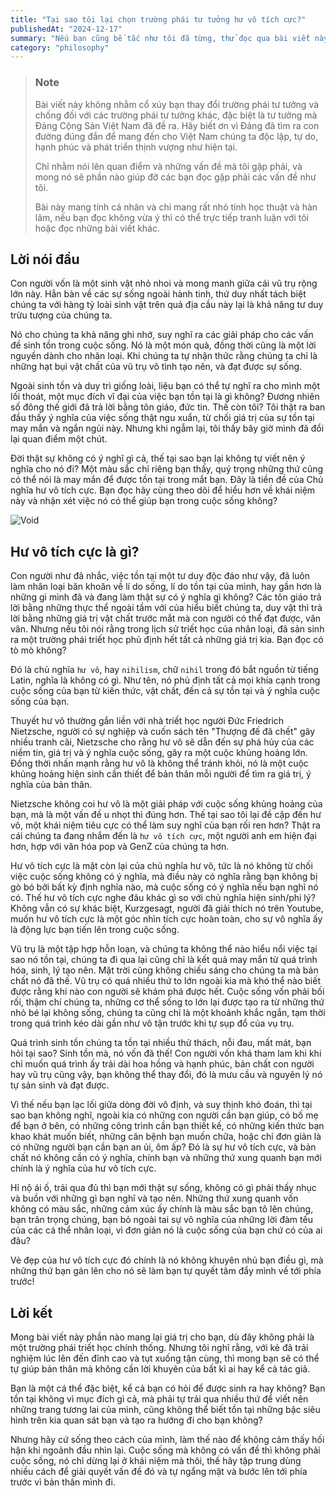 ```yaml
---
title: "Tại sao tôi lại chọn trường phái tư tưởng hư vô tích cực?"
publishedAt: "2024-12-17"
summary: "Nếu bạn cũng bế tắc như tôi đã từng, thử đọc qua bài viết này và cùng cảm nhận nhé"
category: "philosophy"
---
```


> ### Note
>
> Bài viết này không nhằm cổ xúy bạn thay đổi trường phái tư tưởng và chống đối với các trường phái tư tưởng khác, đặc biệt là tư tưởng mà Đảng Cộng Sản Việt Nam đã đề ra. Hãy biết ơn vì Đảng đã tìm ra con đường đúng đắn để mang đến cho Việt Nam chúng ta độc lập, tự do, hạnh phúc và phát triển thịnh vượng như hiện tại.
>
> Chỉ nhằm nói lên quan điểm và những vấn đề mà tôi gặp phải, và mong nó sẽ phần nào giúp đỡ các bạn đọc gặp phải các vấn đề như tôi.
>
> Bài này mang tính cá nhân và chỉ mang rất nhỏ tính học thuật và hàn lâm, nếu bạn đọc không vừa ý thì có thể trực tiếp tranh luận với tôi hoặc đọc những bài viết khác.

## Lời nói đầu

Con người vốn là một sinh vật nhỏ nhoi và mong manh giữa cái vũ trụ rộng lớn này. Hẳn bàn về các sự sống ngoài hành tinh, thứ duy nhất tách biệt chúng ta với hàng tỷ loài sinh vật trên quả địa cầu này lại là khả năng tư duy trừu tượng của chúng ta.

Nó cho chúng ta khả năng ghi nhớ, suy nghĩ ra các giải pháp cho các vấn đề sinh tồn trong cuộc sống. Nó là một món quà, đồng thời cũng là một lời nguyền dành cho nhân loại. Khi chúng ta tự nhận thức rằng chúng ta chỉ là những hạt bụi vật chất của vũ trụ vô tình tạo nên, và đạt được sự sống.

Ngoài sinh tồn và duy trì giống loài, liệu bạn có thể tự nghĩ ra cho mình một lối thoát, một mục đích vĩ đại của việc bạn tồn tại là gì không? Đương nhiên số đông thế giới đã trả lời bằng tôn giáo, đức tin. Thế còn tôi? Tôi thật ra ban đầu thấy ý nghĩa của việc sống thật ngu xuẩn, từ chối giá trị của sự tồn tại may mắn và ngắn ngủi này. Nhưng khi ngẫm lại, tôi thấy bây giờ mình đã đổi lại quan điểm một chút.

Đời thật sự không có ý nghĩ gì cả, thế tại sao bạn lại không tự viết nên ý nghĩa cho nó đi? Một màu sắc chỉ riêng bạn thấy, quý trọng những thứ cũng có thể nói là may mắn để được tồn tại trong mắt bạn. Đây là tiền đề của Chủ nghĩa hư vô tích cực. Bạn đọc hãy cùng theo dõi để hiểu hơn về khái niệm này và nhận xét việc nó có thể giúp bạn trong cuộc sống không?

<Image
  src="https://i.ibb.co/Lz71Mw8/void.jpg"
  alt="Void"
  width={1200}
  height={630}
/>

## Hư vô tích cực là gì?

Con người như đã nhắc, việc tồn tại một tư duy độc đáo như vậy, đã luôn làm nhân loại băn khoăn về lí do sống, lí do tồn tại của mình, hay gần hơn là những gì mình đã và đang làm thật sự có ý nghĩa gì không? Các tôn giáo trả lời bằng những thực thể ngoài tầm với của hiểu biết chúng ta, duy vật thì trả lời bằng những giá trị vật chất trước mắt mà con người có thể đạt được, vân vân. Nhưng nếu tôi nói rằng trong lịch sử triết học của nhân loại, đã sản sinh ra một trường phái triết học phủ định hết tất cả những giá trị kia. Bạn đọc có tò mò không?

Đó là chủ nghĩa `hư vô`, hay `nihilism`, chữ `nihil` trong đó bắt nguồn từ tiếng Latin, nghĩa là không có gì. Như tên, nó phủ định tất cả mọi khía cạnh trong cuộc sống của bạn từ kiến thức, vật chất, đến cả sự tồn tại và ý nghĩa cuộc sống của bạn.

Thuyết hư vô thường gắn liền với nhà triết học người Đức Friedrich Nietzsche, người có sự nghiệp và cuốn sách tên "Thượng đế đã chết" gây nhiều tranh cãi, Nietzsche cho rằng hư vô sẽ dẫn đến sự phá hủy của các niềm tin, giá trị và ý nghĩa cuộc sống, gây ra một cuộc khủng hoảng lớn. Đồng thời nhấn mạnh rằng hư vô là không thể tránh khỏi, nó là một cuộc khủng hoảng hiện sinh cần thiết để bản thân mỗi người để tìm ra giá trị, ý nghĩa của bản thân.

Nietzsche không coi hư vô là một giải pháp với cuộc sống khủng hoảng của bạn, mà là một vấn đề u nhọt thì đúng hơn. Thế tại sao tôi lại đề cập đến hư vô, một khái niệm tiêu cực có thể làm suy nghĩ của bạn rối ren hơn? Thật ra cái chúng ta đang nhắm đến là `hư vô tích cực`, một người anh em hiện đại hơn, hợp với văn hóa pop và GenZ của chúng ta hơn.

Hư vô tích cực là mặt còn lại của chủ nghĩa hư vô, tức là nó không từ chối việc cuộc sống không có ý nghĩa, mà điều này có nghĩa rằng bạn không bị gò bó bởi bất kỳ định nghĩa nào, mà cuộc sống có ý nghĩa nếu bạn nghĩ nó có. Thế hư vô tích cực nghe đâu khác gì so với chủ nghĩa hiện sinh/phi lý? Không vẫn có sự khác biệt, Kurzgesagt, người đã giải thích nó trên Youtube, muốn hư vô tích cực là một góc nhìn tích cực hoàn toàn, cho sự vô nghĩa ấy là động lực bạn tiến lên trong cuộc sống.

Vũ trụ là một tập hợp hỗn loạn, và chúng ta không thể nào hiểu nổi việc tại sao nó tồn tại, chúng ta đi qua lại cũng chỉ là kết quả may mắn từ quá trình hóa, sinh, lý tạo nên. Mặt trời cũng không chiếu sáng cho chúng ta mà bản chất nó đã thế. Vũ trụ có quá nhiều thứ to lớn ngoài kia mà khó thể nào biết được rằng khi nào con người sẽ khám phá được hết. Cuộc sống vốn phải bối rối, thậm chí chúng ta, những cơ thể sống to lớn lại được tạo ra từ những thứ nhỏ bé lại không sống, chúng ta cũng chỉ là một khoảnh khắc ngắn, tạm thời trong quá trình kéo dài gần như vô tận trước khi tự sụp đổ của vụ trụ.

Quá trình sinh tồn chúng ta tồn tại nhiều thử thách, nỗi đau, mất mát, bạn hỏi tại sao? Sinh tồn mà, nó vốn đã thế! Con người vốn khá tham lam khi khi chỉ muốn quá trình ấy trải dài hoa hồng và hạnh phúc, bản chất con người hay vũ trụ cũng vậy, bạn không thể thay đổi, đó là mưu cầu và nguyên lý nó tự sản sinh và đạt được.

Vì thế nếu bạn lạc lối giữa dòng đời vô định, và suy thịnh khó đoán, thì tại sao bạn không nghĩ, ngoài kia có những con người cần bạn giúp, có bố mẹ để bạn ở bên, có những công trình cần bạn thiết kế, có những kiến thức bạn khao khát muốn biết, những căn bệnh bạn muốn chữa, hoặc chỉ đơn giản là có những người bạn cần bạn an ủi, ôm ấp? Đó là sự hư vô tích cực, và bản chất nó không cần có ý nghĩa, chính bạn và những thứ xung quanh bạn mới chính là ý nghĩa của hư vô tích cực.

Hỉ nộ ái ố, trải qua đủ thì bạn mới thật sự sống, không có gì phải thấy nhục và buồn với những gì bạn nghĩ và tạo nên. Những thứ xung quanh vốn không có màu sắc, những cảm xúc ấy chính là màu sắc bạn tô lên chúng, bạn trân trọng chúng, bạn bỏ ngoài tai sự vô nghĩa của những lời đàm tếu của các cá thể nhân loại, vì đơn giản nó là cuộc sống của bạn chứ có của ai đâu?

Vẻ đẹp của hư vô tích cực đó chính là nó không khuyên nhủ bạn điều gì, mà những thứ bạn gán lên cho nó sẽ làm bạn tự quyết tâm đẩy mình về tới phía trước!

## Lời kết

Mong bài viết này phần nào mang lại giá trị cho bạn, dù đây không phải là một trường phái triết học chính thống. Nhưng tôi nghĩ rằng, với kẻ đã trải nghiệm lúc lên đến đỉnh cao và tụt xuống tận cùng, thì mong bạn sẽ có thể tự giúp bản thân mà không cần lời khuyên của bất kì ai hay kể cả tác giả.

Bạn là một cá thể đặc biệt, kể cả bạn có hỏi để được sinh ra hay không? Bạn tồn tại không vì mục đích gì cả, mà phải tự trải qua nhiều thứ để viết nên những trang tương lai của mình, cũng không thể biết tồn tại những bậc siêu hình trên kia quan sát bạn và tạo ra hướng đi cho bạn không?

Nhưng hãy cứ sống theo cách của mình, làm thế nào để không cảm thấy hối hận khi ngoảnh đầu nhìn lại. Cuộc sống mà không có vấn đề thì không phải cuộc sống, nó chỉ dừng lại ở khái niệm mà thôi, thế hãy tập trung dùng nhiều cách để giải quyết vấn đề đó và tự ngẩng mặt và bước lên tới phía trước vì bản thân mình đi.
